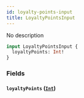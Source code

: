 ```yaml
---
id: loyalty-points-input
title: LoyaltyPointsInput
---
```



No description

```graphql
input LoyaltyPointsInput {
  loyaltyPoints: Int!
}
```


### Fields

#### `loyaltyPoints` ([`Int`](../../references/scalars/int))






